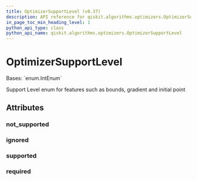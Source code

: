 ```yaml
---
title: OptimizerSupportLevel (v0.37)
description: API reference for qiskit.algorithms.optimizers.OptimizerSupportLevel in qiskit v0.37
in_page_toc_min_heading_level: 1
python_api_type: class
python_api_name: qiskit.algorithms.optimizers.OptimizerSupportLevel
---
```


# OptimizerSupportLevel

<Class id="qiskit.algorithms.optimizers.OptimizerSupportLevel" isDedicatedPage={true} github="https://github.com/qiskit/qiskit/tree/stable/0.21/qiskit/algorithms/optimizers/optimizer.py" signature="OptimizerSupportLevel(value)" modifiers="class">
  Bases: `enum.IntEnum`

  Support Level enum for features such as bounds, gradient and initial point

  ## Attributes

  ### not\_supported

  <Attribute id="qiskit.algorithms.optimizers.OptimizerSupportLevel.not_supported" attributeValue="0" />

  ### ignored

  <Attribute id="qiskit.algorithms.optimizers.OptimizerSupportLevel.ignored" attributeValue="1" />

  ### supported

  <Attribute id="qiskit.algorithms.optimizers.OptimizerSupportLevel.supported" attributeValue="2" />

  ### required

  <Attribute id="qiskit.algorithms.optimizers.OptimizerSupportLevel.required" attributeValue="3" />
</Class>

